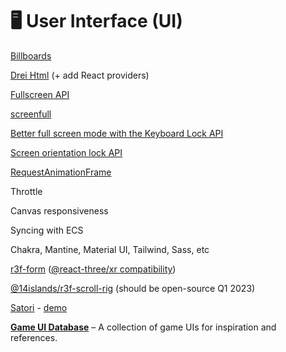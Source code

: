 
# 🖥️ User Interface (UI)

<Todo>

[Billboards](https://github.com/pmndrs/drei#billboard)

[Drei Html](https://github.com/pmndrs/drei#html) (+ add React providers)

[Fullscreen API](https://developer.mozilla.org/en-US/docs/Web/API/Fullscreen_API)

[screenfull](https://www.npmjs.com/package/screenfull)

[Better full screen mode with the Keyboard Lock API](https://developer.chrome.com/blog/better-full-screen-mode/)

[Screen orientation lock API](https://developer.mozilla.org/en-US/docs/Web/API/ScreenOrientation/lock)

[RequestAnimationFrame](https://developer.mozilla.org/en-US/docs/Web/API/window/requestAnimationFrame)

Throttle

Canvas responsiveness

Syncing with ECS

Chakra, Mantine, Material UI, Tailwind, Sass, etc

[r3f-form](https://github.com/JMBeresford/r3f-form) ([@react-three/xr compatibility](https://github.com/JMBeresford/r3f-form/issues/13))

[@14islands/r3f-scroll-rig](https://www.npmjs.com/package/@14islands/r3f-scroll-rig) (should be open-source Q1 2023)

[Satori](https://github.com/vercel/satori) - [demo](https://codesandbox.io/s/satori-html-tailwind-in-threejs-forked-l9250f)

[**Game UI Database**](https://gameuidatabase.com/) – A collection of game UIs for inspiration and references.

</Todo>
